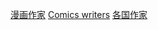{{Categories by country|nocat}}

[[Category:漫画作家|]]
[[Category:各國職業人物|Comics writers]]
[[Category:各国作家|]]